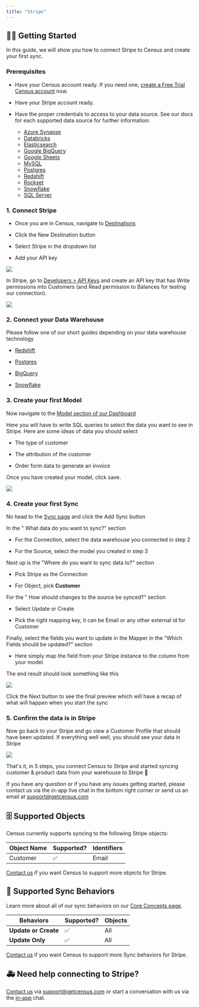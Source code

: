```yaml
---
title: "Stripe"
---
```


## 🏃‍♀️ Getting Started

In this guide, we will show you how to connect Stripe to Census and create your first sync.

### Prerequisites

* Have your Census account ready. If you need one, [create a Free Trial Census account](https://app.getcensus.com/) now.

* Have your Stripe account ready.

* Have the proper credentials to access to your data source. See our docs for each supported data source for further information:  
   * [Azure Synapse](/sources/azure-synapse)  
   * [Databricks](https://docs.getcensus.com/sources/databricks)  
   * [Elasticsearch](https://docs.getcensus.com/sources/elasticsearch)  
   * [Google BigQuery](https://docs.getcensus.com/sources/google-bigquery)  
   * [Google Sheets](https://docs.getcensus.com/sources/google-sheets)  
   * [MySQL](https://docs.getcensus.com/sources/mysql)  
   * [Postgres](https://docs.getcensus.com/sources/postgres)  
   * [Redshift](https://docs.getcensus.com/sources/redshift)  
   * [Rockset](https://docs.getcensus.com/sources/rockset)  
   * [Snowflake](https://docs.getcensus.com/sources/snowflake)  
   * [SQL Server](https://docs.getcensus.com/sources/sql-server)

### 1\. Connect Stripe

* Once you are in Census, navigate to [Destinations](https://app.getcensus.com/destinations)

* Click the New Destination button

* Select Stripe in the dropdown list

* Add your API key

![](/images/destinations)

In Stripe, go to [Developers > API Keys](https://dashboard.stripe.com/apikeys) and create an API key that has Write permissions into Customers (and Read permission to Balances for testing our connection).

![](/images/destinations/Screen%20Shot%202021-10-28%20at%205.03.59%20PM.png)

### 2\. Connect your Data Warehouse

Please follow one of our short guides depending on your data warehouse technology

* [Redshift](https://help.getcensus.com/article/10-configuring-redshift-postgresql-access)

* [Postgres](https://help.getcensus.com/article/10-configuring-redshift-postgresql-access)

* [BigQuery](https://help.getcensus.com/article/21-configuring-bigquery-access)

* [Snowflake](https://help.getcensus.com/article/8-configuring-snowflake-access)

### 3\. Create your first Model

Now navigate to the [Model section of our Dashboard](https://app.getcensus.com/models)

Here you will have to write SQL queries to select the data you want to see in Stripe. Here are some ideas of data you should select

* The type of customer

* The attribution of the customer

* Order form data to generate an invoice

Once you have created your model, click save.

![](/images/destinations)

### 4\. Create your first Sync

No head to the [Sync page](https://app.getcensus.com/syncs) and click the Add Sync button

In the " What data do you want to sync?" section

* For the Connection, select the data warehouse you connected in step 2

* For the Source, select the model you created in step 3

Next up is the "Where do you want to sync data to?" section

* Pick Stripe as the Connection

* For Object, pick **Customer**

For the " How should changes to the source be synced?" section

* Select Update or Create

* Pick the right mapping key, it can be Email or any other external id for Customer

Finally, select the fields you want to update in the Mapper in the "Which Fields should be updated?" section

* Here simply map the field from your Stripe instance to the column from your model.

The end result should look something like this

![](/images/destinations)

Click the Next button to see the final preview which will have a recap of what will happen when you start the sync

### 5\. Confirm the data is in Stripe

Now go back to your Stripe and go view a Customer Profile that should have been updated. If everything well well, you should see your data in Stripe

![](/images/destinations)

That's it, in 5 steps, you connect Census to Stripe and started syncing customer & product data from your warehouse to Stripe 🎉

If you have any question or if you have any issues getting started, please contact us via the in-app live chat in the bottom right corner or send us an email at support@getcensus.com

## 🗄 Supported Objects

Census currently supports syncing to the following Stripe objects:

| **Object Name** | **Supported?** | Identifiers |
| --------------- | -------------- | ----------- |
| Customer        | ✅              | Email       |

[Contact us](mailto:support@getcensus.com) if you want Census to support more objects for Stripe.

## 🔄 Supported Sync Behaviors

Learn more about all of our sync behaviors on our [Core Concepts page](/basics/core-concept#the-different-sync-behaviors).

| **Behaviors**        | **Supported?** | **Objects** |
| -------------------- | -------------- | ----------- |
| **Update or Create** | ✅              | All         |
| **Update Only**      | ✅              | All         |

[Contact us](mailto:support@getcensus.com) if you want Census to support more Sync behaviors for Stripe.

## 🚑 Need help connecting to Stripe?

[Contact us](mailto:support@getcensus.com) via support@getcensus.com or start a conversation with us via the [in-app](https://app.getcensus.com) chat.